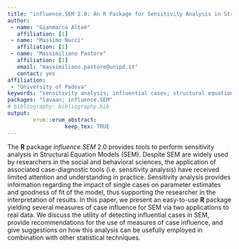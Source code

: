```yaml
---
title: "influence.SEM 2.0: An R Package for Sensitivity Analysis in Structural Equation Models"
author:
 - name: "Gianmarco Altoè"
   affiliation: [1]
 - name: "Massimo Nucci"
   affiliation: [1]
 - name: "Massimiliano Pastore"
   affiliation: [1]
   email: "massimiliano.pastore@unipd.it"
   contact: yes
affiliation:
 - "University of Padova"
keywords: "sensitivity analysis; influential cases; structural equation models"
packages: "lavaan; influence.SEM"
# bibliography: bibliography.bib
output:  
        erum::erum_abstract:
                  keep_tex: TRUE
---
```

The **R** package *influence.SEM* 2.0 provides tools to perform sensitivity analysis in Structural Equation Models (SEM). Despite SEM are widely used by researchers in the social and behavioral sciences, the application of associated case-diagnostic tools (i.e. sensitivity analysis) have received limited attention and understanding in practice. Sensitivity analysis provides information regarding the impact of single cases on parameter estimates and goodness of fit of the model, thus supporting the researcher in the interpretation of results. In this paper, we present an easy-to-use **R** package yielding several measures of case influence for SEM via two applications to real data. We discuss the utility of detecting influential cases in SEM, provide recommendations for the use of measures of case influence, and give suggestions on how this analysis can be usefully employed in combination with other statistical techniques. 


<!--  -->
<!--  -->
<!--  -->
